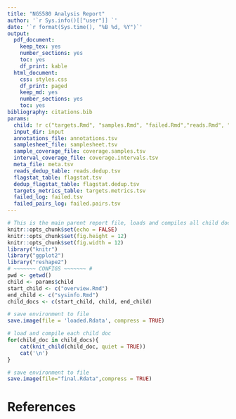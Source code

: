 ```yaml
---
title: "NGS580 Analysis Report"
author: '`r Sys.info()[["user"]] `'
date: '`r format(Sys.time(), "%B %d, %Y")`'
output:
  pdf_document:
    keep_tex: yes
    number_sections: yes
    toc: yes
    df_print: kable
  html_document:
    css: styles.css
    df_print: paged
    keep_md: yes
    number_sections: yes
    toc: yes
bibliography: citations.bib
params:
  child: !r c("targets.Rmd", "samples.Rmd", "failed.Rmd","reads.Rmd", "coverage.samples.Rmd", "coverage.intervals.Rmd", "variants.Rmd")
  input_dir: input
  annotations_file: annotations.tsv
  samplesheet_file: samplesheet.tsv
  sample_coverage_file: coverage.samples.tsv
  interval_coverage_file: coverage.intervals.tsv
  meta_file: meta.tsv
  reads_dedup_table: reads.dedup.tsv
  flagstat_table: flagstat.tsv
  dedup_flagstat_table: flagstat.dedup.tsv
  targets_metrics_table: targets.metrics.tsv
  failed_log: failed.tsv
  failed_pairs_log: failed.pairs.tsv
---
```

```r
# This is the main parent report file, loads and compiles all child documents for the report
knitr::opts_chunk$set(echo = FALSE)
knitr::opts_chunk$set(fig.height = 12)
knitr::opts_chunk$set(fig.width = 12)
library("knitr")
library("ggplot2")
library("reshape2")
# ~~~~~~~ CONFIGS ~~~~~~~ #
pwd <- getwd()
child <- params$child
start_child <- c("overview.Rmd")
end_child <- c("sysinfo.Rmd")
child_docs <- c(start_child, child, end_child)

# save environment to file
save.image(file = 'loaded.Rdata', compress = TRUE)
```

```r
# load and compile each child doc
for(child_doc in child_docs){
    cat(knit_child(child_doc, quiet = TRUE))
    cat('\n')
}
```

```r
# save environment to file
save.image(file="final.Rdata",compress = TRUE)
```

# References
